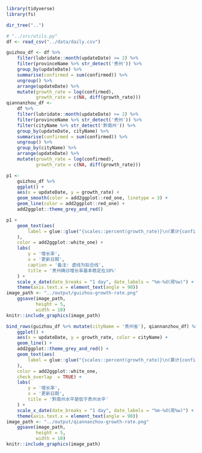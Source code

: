 ```r
library(tidyverse)
library(fs)
```

```r
dir_tree("..")
```

```r
# "../src/utils.py"
df <- read_csv("../data/daily.csv")
```

```r
guizhou_df <- df %>%
    filter(lubridate::month(updateDate) >= 2) %>%
    filter(provinceName %>% str_detect('贵州')) %>%
    group_by(updateDate) %>%
    summarise(confirmed = sum(confirmed)) %>%
    ungroup() %>%
    arrange(updateDate) %>%
    mutate(growth_rate = log(confirmed),
           growth_rate = c(NA, diff(growth_rate)))
qiannanzhou_df <-
    df %>%
    filter(lubridate::month(updateDate) >= 2) %>%
    filter(provinceName %>% str_detect('贵州')) %>%
    filter(cityName %>% str_detect('黔南州')) %>%
    group_by(updateDate, cityName) %>%
    summarise(confirmed = sum(confirmed)) %>%
    ungroup() %>%
    group_by(cityName) %>%
    arrange(updateDate) %>%
    mutate(growth_rate = log(confirmed),
           growth_rate = c(NA, diff(growth_rate)))

p1 <-
    guizhou_df %>%
    ggplot() +
    aes(x = updateDate, y = growth_rate) +
    geom_smooth(color = add2ggplot::red_one, linetype = 3) +
    geom_line(color = add2ggplot::red_one) +
    add2ggplot::theme_grey_and_red()
```

```r
p1 +
    geom_text(aes(
        label = glue::glue("{scales::percent(growth_rate)}\n(累计{confirmed})")
    ),
    color = add2ggplot::white_one) +
    labs(
        y = '增长率',
        x = '更新日期',
        caption = '备注: 虚线为拟合线',
        title = '贵州确诊增长率基本稳定在10%'
    ) +
    scale_x_date(date_breaks = "1 day", date_labels = "%m-%d(周%w)") +
    theme(axis.text.x = element_text(angle = 90))
image_path <- "../output/guizhou-growth-rate.png"
    ggsave(image_path,
           height = 5,
           width = 10)
knitr::include_graphics(image_path)
```

```r
bind_rows(guizhou_df %>% mutate(cityName = '贵州省'), qiannanzhou_df) %>% 
    ggplot() +
    aes(x = updateDate, y = growth_rate, color = cityName) +
    geom_line() +
    add2ggplot::theme_grey_and_red() +
    geom_text(aes(
        label = glue::glue("{scales::percent(growth_rate)}\n(累计{confirmed})")
    ),
    color = add2ggplot::white_one,
    check_overlap  = TRUE) +
    labs(
        y = '增长率',
        x = '更新日期',
        title = '黔南州水平是低于贵州水平'
    ) +
    scale_x_date(date_breaks = "1 day", date_labels = "%m-%d(周%w)") +
    theme(axis.text.x = element_text(angle = 90))
image_path <- "../output/qiannanzhou-growth-rate.png"
    ggsave(image_path,
           height = 5,
           width = 10)
knitr::include_graphics(image_path)
```

